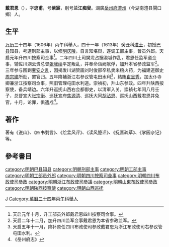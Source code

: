 '''戴君恩'''（{{bd|1570年||1636年|catIdx=D}}），字'''忠甫'''，号'''紫宸'''，别号'''兰江痴叟'''。湖廣[[岳州府|岳州府]][[澧州|澧州]]（今湖南澧县閘口鄉）人。

== 生平 ==
[[万历|万历]]三十四年（1606年）丙午科舉人，四十一年（1613年）癸丑科[[进士|进士]]，初授[[巴县|巴县]]知县，考選刑部主事，以修[[明庆陵|明庆陵]]，自言知堪舆，遂调工部主事，晉员外郎。天启元年升四川按察司佥事<ref>天启元年十月，升工部员外郎戴君恩四川按察司佥事。</ref>。二年四川土司樊龙占据渝城作乱，君恩任监军道佥事，辅佐川湖云贵总督[[张我续|张我续]]平定叛乱，并奉命诣阙献俘，加升本省参政监军<ref>天启二年十二月，加升四川监军佥事戴君恩为本省参政监军。</ref>。三年参与围剿[[奢安之乱|奢安之乱]]，因揭发川湖赞画刘时俊部卒私卖米粮火药，为福建道御史[[周宗建|周宗建]]所劾，罢官归。五年降補浙江右参议管屯田水利<ref>天启五年十一月，降补原任四川布政使司参政戴君恩为浙江布政使司右参议管屯田水利。</ref>，結贿[[崔呈秀|崔呈秀]]，加太仆寺卿兼浙江按察司佥事，照旧管理屯田水利道。崇禎初，升山东参政。四年升陕西按察使，备兵靖边。六年升巡抚山西右佥都御史，以清軍入关，崇禎七年闰八月壬子，总督宣大[[张宗衡|张宗衡]]、巡抚宣府[[焦源清|焦源清]]、巡抚大同[[胡沾恩|胡沾恩]]、巡抚山西戴君恩并免官，十月，论罪，俱遣戍<ref>《岳州府志》</ref>。

== 著作 ==
著有《说山》、《四书剩言》、《绘孟风评》、《读风臆评》、《抚晋疏草》、《掌园杂记》等。

== 參考書目 ==
{{reflist}}

{{萬曆四十一年癸丑科殿試金榜}}

{{Authority control}}

{{DEFAULTSORT:Dai戴}}
[[Category:戴姓|J]]
[[Category:萬曆三十四年丙午科舉人|Category:萬曆三十四年丙午科舉人]]
[[category:明朝巴县知县|category:明朝巴县知县]]
[[category:明朝刑部主事|category:明朝刑部主事]]
[[category:明朝工部主事|category:明朝工部主事]]
[[category:明朝工部员外郎|category:明朝工部员外郎]]
[[category:明朝四川按察司僉事|category:明朝四川按察司僉事]]
[[category:明朝四川布政使司參政|category:明朝四川布政使司參政]]
[[category:明朝浙江布政使司參議|category:明朝浙江布政使司參議]]
[[category:明朝山東布政使司參政|category:明朝山東布政使司參政]]
[[category:明朝陕西按察使|category:明朝陕西按察使]]
[[category:明朝山西巡抚|category:明朝山西巡抚]]